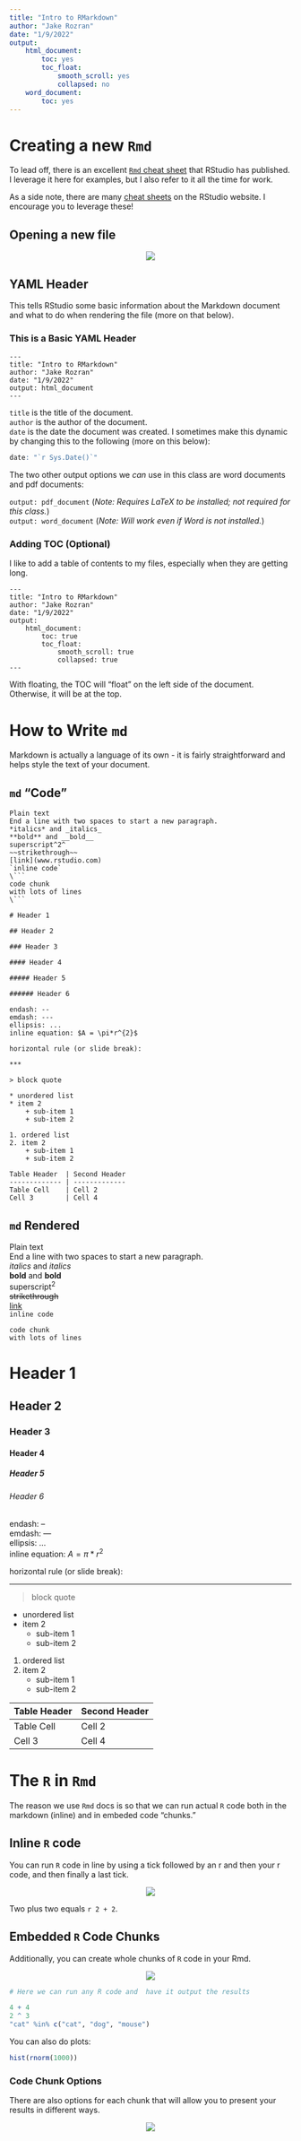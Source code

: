 ```yaml
---
title: "Intro to RMarkdown"
author: "Jake Rozran"
date: "1/9/2022"
output:
    html_document:
        toc: yes
        toc_float:
            smooth_scroll: yes
            collapsed: no
    word_document:
        toc: yes
---
```


# Creating a new `Rmd`

To lead off, there is an excellent 
[`Rmd` cheat sheet](https://raw.githubusercontent.com/rstudio/cheatsheets/main/rmarkdown.pdf) 
that RStudio has published. I leverage it here for examples, but I also refer to 
it all the time for work.

As a side note, there are many 
[cheat sheets](https://www.rstudio.com/resources/cheatsheets/) on the RStudio 
website. I encourage you to leverage these!

## Opening a new file

<center>
![](screenshots/open_file.png)  
</center>

## YAML Header

This tells RStudio some basic information about the Markdown document and what 
to do when rendering the file (more on that below). 

### This is a Basic YAML Header

```
---
title: "Intro to RMarkdown"
author: "Jake Rozran"
date: "1/9/2022"
output: html_document
---
```

`title` is the title of the document.  
`author` is the author of the document.  
`date` is the date the document was created. I sometimes make this dynamic by 
changing this to the following (more on this below): 
```r
date: "`r Sys.Date()`"
```

The two other output options we _can_ use in this class are word documents and 
pdf documents:

`output: pdf_document` (*Note: Requires LaTeX to be installed; not required for *
*this class.*)  
`output: word_document` (*Note: Will work even if Word is not installed.*)

### Adding TOC (Optional)

I like to add a table of contents to my files, especially when they are getting 
long.

```
---
title: "Intro to RMarkdown"
author: "Jake Rozran"
date: "1/9/2022"
output: 
    html_document:
        toc: true
        toc_float: 
            smooth_scroll: true
            collapsed: true
---
```

With floating, the TOC will "float" on the left side of the document. Otherwise, 
it will be at the top. 

# How to Write `md`

Markdown is actually a language of its own - it is fairly straightforward and 
helps style the text of your document. 

## `md` "Code"

```
Plain text  
End a line with two spaces to start a new paragraph.  
*italics* and _italics_  
**bold** and __bold__  
superscript^2^  
~~strikethrough~~  
[link](www.rstudio.com)  
`inline code`  
\```
code chunk
with lots of lines
\```  

# Header 1

## Header 2

### Header 3

#### Header 4

##### Header 5

###### Header 6

endash: --  
emdash: ---  
ellipsis: ...  
inline equation: $A = \pi*r^{2}$  

horizontal rule (or slide break):  

***  

> block quote  

* unordered list
* item 2
    + sub-item 1
    + sub-item 2

1. ordered list
2. item 2
    + sub-item 1
    + sub-item 2

Table Header  | Second Header
------------- | -------------
Table Cell    | Cell 2
Cell 3        | Cell 4
```

## `md` Rendered

Plain text  
End a line with two spaces to start a new paragraph.  
*italics* and _italics_  
**bold** and __bold__  
superscript^2^  
~~strikethrough~~  
[link](www.rstudio.com)  
`inline code`  
```
code chunk
with lots of lines
```  

# Header 1 {.unlisted .unnumbered}

## Header 2 {.unlisted .unnumbered}

### Header 3 {.unlisted .unnumbered}

#### Header 4 {.unlisted .unnumbered}

##### Header 5 {.unlisted .unnumbered}

###### Header 6 {.unlisted .unnumbered}

endash: --  
emdash: ---  
ellipsis: ...  
inline equation: $A = \pi*r^{2}$  

horizontal rule (or slide break):  

***  

> block quote  

* unordered list
* item 2
    + sub-item 1
    + sub-item 2

1. ordered list
2. item 2
    + sub-item 1
    + sub-item 2

Table Header  | Second Header
------------- | -------------
Table Cell    | Cell 2
Cell 3        | Cell 4

# The `R` in `Rmd`

The reason we use `Rmd` docs is so that we can run actual `R` code both in the 
markdown (inline) and in embeded code "chunks."

## Inline `R` code

You can run `R` code in line by using a tick followed by an r and then your 
r code, and then finally a last tick.  

<center>
![](screenshots/inline_code.png)
</center>

Two plus two equals `r 2 + 2`.

## Embedded `R` Code Chunks

Additionally, you can create whole chunks of `R` code in your Rmd. 

<center>
![](screenshots/code_chunk.png)
</center>

```r
# Here we can run any R code and  have it output the results

4 + 4
2 ^ 3
"cat" %in% c("cat", "dog", "mouse")
```

You can also do plots:

```r
hist(rnorm(1000))
```

### Code Chunk Options

There are also options for each chunk that will allow you to present your 
results in different ways. 

<center>
![](screenshots/code_chunk_options.png)
</center>